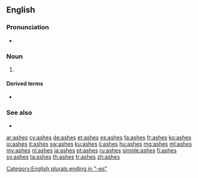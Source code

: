 {{also|Ashes}}
==English==

===Pronunciation===
* {{audio|en-us-ashes.ogg|Audio (US)|lang=en}}

===Noun===
{{head|en|noun plural form}}

# {{plural of|ash|lang=en}}

====Derived terms====
* {{l|en|rise from the ashes}}

===See also===
* {{l|en|axen}}

[[Category:English plurals ending in "-es"]]

[[ar:ashes]]
[[cy:ashes]]
[[de:ashes]]
[[et:ashes]]
[[es:ashes]]
[[fa:ashes]]
[[fr:ashes]]
[[ko:ashes]]
[[io:ashes]]
[[it:ashes]]
[[sw:ashes]]
[[ku:ashes]]
[[li:ashes]]
[[hu:ashes]]
[[mg:ashes]]
[[ml:ashes]]
[[my:ashes]]
[[nl:ashes]]
[[ja:ashes]]
[[pt:ashes]]
[[ru:ashes]]
[[simple:ashes]]
[[fi:ashes]]
[[sv:ashes]]
[[ta:ashes]]
[[th:ashes]]
[[tr:ashes]]
[[zh:ashes]]